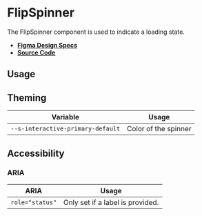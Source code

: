 
<Meta title="Components/FlipSpinner" />

# FlipSpinner

The FlipSpinner component is used to indicate a loading state.

- **[Figma Design Specs](https://www.figma.com/file/l498Zs9zdZ1qrFJ8aYs47G/Components-V2?node-id=149%3A3895)**
- **[Source Code](https://github.com/flip-corp/swirl/tree/main/packages/swirl-components/src/components/flip-spinner)**

## Usage

<Canvas withSource="open">
  <Story id="components-flipspinner--flip-spinner" />
</Canvas>

<ArgsTable story="." />

## Theming

| Variable                          | Usage                |
| --------------------------------- | -------------------- |
| `--s-interactive-primary-default` | Color of the spinner |

## Accessibility

### ARIA

| ARIA            | Usage                            |
| --------------- | -------------------------------- |
| `role="status"` | Only set if a label is provided. |
